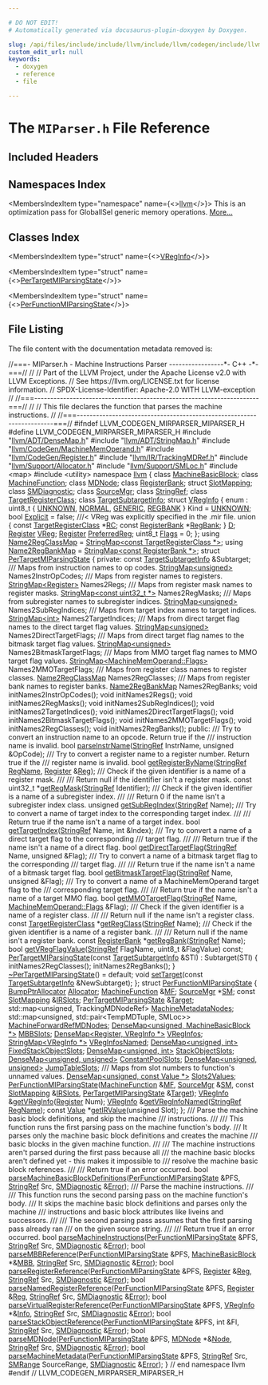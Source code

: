 ```yaml
---

# DO NOT EDIT!
# Automatically generated via docusaurus-plugin-doxygen by Doxygen.

slug: /api/files/include/include/llvm/include/llvm/codegen/include/llvm/codegen/mirparser/miparser-h
custom_edit_url: null
keywords:
  - doxygen
  - reference
  - file

---
```





# The `MIParser.h` File Reference

<DoxygenPage pluginConfig={pluginConfig}>



## Included Headers

<IncludesList>
<IncludesListItem
  filePath="llvm/ADT/DenseMap.h"
  permalink="/docs/api/files/include/include/llvm/include/llvm/adt/densemap-h"
  isLocal="true" />
<IncludesListItem
  filePath="llvm/ADT/StringMap.h"
  permalink="/docs/api/files/include/include/llvm/include/llvm/adt/stringmap-h"
  isLocal="true" />
<IncludesListItem
  filePath="llvm/CodeGen/MachineMemOperand.h"
  permalink="/docs/api/files/include/include/llvm/include/llvm/codegen/machinememoperand-h"
  isLocal="true" />
<IncludesListItem
  filePath="llvm/CodeGen/Register.h"
  permalink="/docs/api/files/include/include/llvm/include/llvm/codegen/register-h"
  isLocal="true" />
<IncludesListItem
  filePath="llvm/IR/TrackingMDRef.h"
  permalink="/docs/api/files/include/include/llvm/include/llvm/ir/trackingmdref-h"
  isLocal="true" />
<IncludesListItem
  filePath="llvm/Support/Allocator.h"
  permalink="/docs/api/files/include/include/llvm/include/llvm/support/allocator-h"
  isLocal="true" />
<IncludesListItem
  filePath="llvm/Support/SMLoc.h"
  permalink="/docs/api/files/include/include/llvm/include/llvm/support/smloc-h"
  isLocal="true" />
<IncludesListItem
  filePath="map"
  permalink=""
  isLocal="false" />
<IncludesListItem
  filePath="utility"
  permalink=""
  isLocal="false" />
</IncludesList>

## Namespaces Index

<MembersIndex>

<MembersIndexItem
  type="namespace"
  name={<><a href="/docs/api/namespaces/llvm">llvm</a></>}>
This is an optimization pass for GlobalISel generic memory operations. <a href="/docs/api/namespaces/llvm/#details">More...</a>
</MembersIndexItem>

</MembersIndex>

## Classes Index

<MembersIndex>

<MembersIndexItem
  type="struct"
  name={<><a href="/docs/api/structs/llvm/vreginfo">VRegInfo</a></>}>
</MembersIndexItem>

<MembersIndexItem
  type="struct"
  name={<><a href="/docs/api/structs/llvm/pertargetmiparsingstate">PerTargetMIParsingState</a></>}>
</MembersIndexItem>

<MembersIndexItem
  type="struct"
  name={<><a href="/docs/api/structs/llvm/perfunctionmiparsingstate">PerFunctionMIParsingState</a></>}>
</MembersIndexItem>

</MembersIndex>


## File Listing

The file content with the documentation metadata removed is:

<ProgramListing>

<Link id="l00001" /><CodeLine lineNumber="1"><span class="doxyHighlightComment">//===- MIParser.h - Machine Instructions Parser -----------------&#42;- C++ -&#42;-===//</span></CodeLine>
<Link id="l00002" /><CodeLine lineNumber="2"><span class="doxyHighlightComment">//</span></CodeLine>
<Link id="l00003" /><CodeLine lineNumber="3"><span class="doxyHighlightComment">// Part of the LLVM Project, under the Apache License v2.0 with LLVM Exceptions.</span></CodeLine>
<Link id="l00004" /><CodeLine lineNumber="4"><span class="doxyHighlightComment">// See https://llvm.org/LICENSE.txt for license information.</span></CodeLine>
<Link id="l00005" /><CodeLine lineNumber="5"><span class="doxyHighlightComment">// SPDX-License-Identifier: Apache-2.0 WITH LLVM-exception</span></CodeLine>
<Link id="l00006" /><CodeLine lineNumber="6"><span class="doxyHighlightComment">//</span></CodeLine>
<Link id="l00007" /><CodeLine lineNumber="7"><span class="doxyHighlightComment">//===----------------------------------------------------------------------===//</span></CodeLine>
<Link id="l00008" /><CodeLine lineNumber="8"><span class="doxyHighlightComment">//</span></CodeLine>
<Link id="l00009" /><CodeLine lineNumber="9"><span class="doxyHighlightComment">// This file declares the function that parses the machine instructions.</span></CodeLine>
<Link id="l00010" /><CodeLine lineNumber="10"><span class="doxyHighlightComment">//</span></CodeLine>
<Link id="l00011" /><CodeLine lineNumber="11"><span class="doxyHighlightComment">//===----------------------------------------------------------------------===//</span></CodeLine>
<Link id="l00012" /><CodeLine lineNumber="12"></CodeLine>
<Link id="l00013" /><CodeLine lineNumber="13"><span class="doxyHighlightPreprocessor">#ifndef LLVM&#95;CODEGEN&#95;MIRPARSER&#95;MIPARSER&#95;H</span></CodeLine>
<Link id="l00014" /><CodeLine lineNumber="14"><span class="doxyHighlightPreprocessor">#define LLVM&#95;CODEGEN&#95;MIRPARSER&#95;MIPARSER&#95;H</span></CodeLine>
<Link id="l00015" /><CodeLine lineNumber="15"></CodeLine>
<Link id="l00016" /><CodeLine lineNumber="16"><span class="doxyHighlightPreprocessor">#include &quot;<a href="/docs/api/files/include/include/llvm/include/llvm/adt/densemap-h">llvm/ADT/DenseMap.h</a>&quot;</span></CodeLine>
<Link id="l00017" /><CodeLine lineNumber="17"><span class="doxyHighlightPreprocessor">#include &quot;<a href="/docs/api/files/include/include/llvm/include/llvm/adt/stringmap-h">llvm/ADT/StringMap.h</a>&quot;</span></CodeLine>
<Link id="l00018" /><CodeLine lineNumber="18"><span class="doxyHighlightPreprocessor">#include &quot;<a href="/docs/api/files/include/include/llvm/include/llvm/codegen/machinememoperand-h">llvm/CodeGen/MachineMemOperand.h</a>&quot;</span></CodeLine>
<Link id="l00019" /><CodeLine lineNumber="19"><span class="doxyHighlightPreprocessor">#include &quot;<a href="/docs/api/files/include/include/llvm/include/llvm/codegen/register-h">llvm/CodeGen/Register.h</a>&quot;</span></CodeLine>
<Link id="l00020" /><CodeLine lineNumber="20"><span class="doxyHighlightPreprocessor">#include &quot;<a href="/docs/api/files/include/include/llvm/include/llvm/ir/trackingmdref-h">llvm/IR/TrackingMDRef.h</a>&quot;</span></CodeLine>
<Link id="l00021" /><CodeLine lineNumber="21"><span class="doxyHighlightPreprocessor">#include &quot;<a href="/docs/api/files/include/include/llvm/include/llvm/support/allocator-h">llvm/Support/Allocator.h</a>&quot;</span></CodeLine>
<Link id="l00022" /><CodeLine lineNumber="22"><span class="doxyHighlightPreprocessor">#include &quot;<a href="/docs/api/files/include/include/llvm/include/llvm/support/smloc-h">llvm/Support/SMLoc.h</a>&quot;</span></CodeLine>
<Link id="l00023" /><CodeLine lineNumber="23"><span class="doxyHighlightPreprocessor">#include &lt;map&gt;</span></CodeLine>
<Link id="l00024" /><CodeLine lineNumber="24"><span class="doxyHighlightPreprocessor">#include &lt;utility&gt;</span></CodeLine>
<Link id="l00025" /><CodeLine lineNumber="25"></CodeLine>
<Link id="l00026" /><CodeLine lineNumber="26"><span class="doxyHighlightKeyword">namespace </span><span class="doxyHighlight"><a href="/docs/api/namespaces/llvm">llvm</a> &#123;</span></CodeLine>
<Link id="l00027" /><CodeLine lineNumber="27"></CodeLine>
<Link id="l00028" /><CodeLine lineNumber="28"><span class="doxyHighlightKeyword">class </span><span class="doxyHighlight"><a href="/docs/api/classes/llvm/machinebasicblock">MachineBasicBlock</a>;</span></CodeLine>
<Link id="l00029" /><CodeLine lineNumber="29"><span class="doxyHighlightKeyword">class </span><span class="doxyHighlight"><a href="/docs/api/classes/llvm/machinefunction">MachineFunction</a>;</span></CodeLine>
<Link id="l00030" /><CodeLine lineNumber="30"><span class="doxyHighlightKeyword">class </span><span class="doxyHighlight"><a href="/docs/api/classes/llvm/mdnode">MDNode</a>;</span></CodeLine>
<Link id="l00031" /><CodeLine lineNumber="31"><span class="doxyHighlightKeyword">class </span><span class="doxyHighlight"><a href="/docs/api/classes/llvm/registerbank">RegisterBank</a>;</span></CodeLine>
<Link id="l00032" /><CodeLine lineNumber="32"><span class="doxyHighlightKeyword">struct </span><span class="doxyHighlight"><a href="/docs/api/structs/llvm/slotmapping">SlotMapping</a>;</span></CodeLine>
<Link id="l00033" /><CodeLine lineNumber="33"><span class="doxyHighlightKeyword">class </span><span class="doxyHighlight"><a href="/docs/api/classes/llvm/smdiagnostic">SMDiagnostic</a>;</span></CodeLine>
<Link id="l00034" /><CodeLine lineNumber="34"><span class="doxyHighlightKeyword">class </span><span class="doxyHighlight"><a href="/docs/api/classes/llvm/sourcemgr">SourceMgr</a>;</span></CodeLine>
<Link id="l00035" /><CodeLine lineNumber="35"><span class="doxyHighlightKeyword">class </span><span class="doxyHighlight"><a href="/docs/api/classes/llvm/stringref">StringRef</a>;</span></CodeLine>
<Link id="l00036" /><CodeLine lineNumber="36"><span class="doxyHighlightKeyword">class </span><span class="doxyHighlight"><a href="/docs/api/classes/llvm/targetregisterclass">TargetRegisterClass</a>;</span></CodeLine>
<Link id="l00037" /><CodeLine lineNumber="37"><span class="doxyHighlightKeyword">class </span><span class="doxyHighlight"><a href="/docs/api/classes/llvm/targetsubtargetinfo">TargetSubtargetInfo</a>;</span></CodeLine>
<Link id="l00038" /><CodeLine lineNumber="38"></CodeLine>
<Link id="l00039" /><CodeLine lineNumber="39" lineLink="/docs/api/structs/llvm/vreginfo"><span class="doxyHighlightKeyword">struct </span><span class="doxyHighlight"><a href="/docs/api/structs/llvm/vreginfo">VRegInfo</a> &#123;</span></CodeLine>
<Link id="l00040" /><CodeLine lineNumber="40" lineLink="/docs/api/structs/llvm/vreginfo/#a8408a547dab7a555dbb2ec921a944141a5eaad4d1be16bfba57c6b97de5a674e9"><span class="doxyHighlight">  enum : uint8&#95;t &#123; <a href="/docs/api/structs/llvm/vreginfo/#a8408a547dab7a555dbb2ec921a944141a592454c2980a78a8164c4d7514b9f4bb">UNKNOWN</a>, <a href="/docs/api/structs/llvm/vreginfo/#a8408a547dab7a555dbb2ec921a944141a83465f4ee6489afc731340ed6c9c99b6">NORMAL</a>, <a href="/docs/api/structs/llvm/vreginfo/#a8408a547dab7a555dbb2ec921a944141a5eaad4d1be16bfba57c6b97de5a674e9">GENERIC</a>, <a href="/docs/api/structs/llvm/vreginfo/#a8408a547dab7a555dbb2ec921a944141ad412f0f8ee146367d4b0ca7e1681e269">REGBANK</a> &#125; Kind = <a href="/docs/api/structs/llvm/vreginfo/#a8408a547dab7a555dbb2ec921a944141a592454c2980a78a8164c4d7514b9f4bb">UNKNOWN</a>;</span></CodeLine>
<Link id="l00041" /><CodeLine lineNumber="41" lineLink="/docs/api/structs/llvm/vreginfo/#ae9b9c8bbcce12ed13366770a1b93abbc"><span class="doxyHighlight">  </span><span class="doxyHighlightKeywordType">bool</span><span class="doxyHighlight"> <a href="/docs/api/structs/llvm/vreginfo/#ae9b9c8bbcce12ed13366770a1b93abbc">Explicit</a> = </span><span class="doxyHighlightKeyword">false</span><span class="doxyHighlight">; </span><span class="doxyHighlightComment">///&lt; VReg was explicitly specified in the .mir file.</span></CodeLine>
<Link id="l00042" /><CodeLine lineNumber="42"><span class="doxyHighlight">  </span><span class="doxyHighlightKeyword">union </span><span class="doxyHighlight">&#123;</span></CodeLine>
<Link id="l00043" /><CodeLine lineNumber="43" lineLink="/docs/api/structs/llvm/vreginfo/#a89dadf7c712dba8f5b3a53d335e3fbdf"><span class="doxyHighlight">    </span><span class="doxyHighlightKeyword">const</span><span class="doxyHighlight"> <a href="/docs/api/classes/llvm/targetregisterclass">TargetRegisterClass</a> &#42;<a href="/docs/api/structs/llvm/vreginfo/#a89dadf7c712dba8f5b3a53d335e3fbdf">RC</a>;</span></CodeLine>
<Link id="l00044" /><CodeLine lineNumber="44" lineLink="/docs/api/structs/llvm/vreginfo/#a0fa0a3c66ad183cc749694fbc6bf43cc"><span class="doxyHighlight">    </span><span class="doxyHighlightKeyword">const</span><span class="doxyHighlight"> <a href="/docs/api/classes/llvm/registerbank">RegisterBank</a> &#42;<a href="/docs/api/structs/llvm/vreginfo/#a0fa0a3c66ad183cc749694fbc6bf43cc">RegBank</a>;</span></CodeLine>
<Link id="l00045" /><CodeLine lineNumber="45" lineLink="/docs/api/structs/llvm/vreginfo/#a1d8ba1519a79ca152421c052c0c4ac3e"><span class="doxyHighlight">  &#125; <a href="/docs/api/files/lib/lib/ir/builtingcs-cpp/#a6a9f043784cf87001c84980afa76da82">D</a>;</span></CodeLine>
<Link id="l00046" /><CodeLine lineNumber="46" lineLink="/docs/api/structs/llvm/vreginfo/#ab6ce1c2de1091462eb4e63b760b03bed"><span class="doxyHighlight">  <a href="/docs/api/classes/llvm/register">Register</a> <a href="/docs/api/structs/llvm/vreginfo/#ab6ce1c2de1091462eb4e63b760b03bed">VReg</a>;</span></CodeLine>
<Link id="l00047" /><CodeLine lineNumber="47" lineLink="/docs/api/structs/llvm/vreginfo/#a8f279f3ffa7234c8d612df80dc4ea40d"><span class="doxyHighlight">  <a href="/docs/api/classes/llvm/register">Register</a> <a href="/docs/api/structs/llvm/vreginfo/#a8f279f3ffa7234c8d612df80dc4ea40d">PreferredReg</a>;</span></CodeLine>
<Link id="l00048" /><CodeLine lineNumber="48" lineLink="/docs/api/structs/llvm/vreginfo/#afe50c242492350c086b81f195bcddfb0"><span class="doxyHighlight">  uint8&#95;t <a href="/docs/api/structs/llvm/vreginfo/#afe50c242492350c086b81f195bcddfb0">Flags</a> = 0;</span></CodeLine>
<Link id="l00049" /><CodeLine lineNumber="49"><span class="doxyHighlight">&#125;;</span></CodeLine>
<Link id="l00050" /><CodeLine lineNumber="50"></CodeLine>
<Link id="l00051" /><CodeLine lineNumber="51" lineLink="/docs/api/namespaces/llvm/#a7bacc8d5a59e538bf56a0d5302e8d4f8"><span class="doxyHighlightKeyword">using </span><span class="doxyHighlight"><a href="/docs/api/namespaces/llvm/#a7bacc8d5a59e538bf56a0d5302e8d4f8">Name2RegClassMap</a> = <a href="/docs/api/classes/llvm/stringmap">StringMap&lt;const TargetRegisterClass &#42;&gt;</a>;</span></CodeLine>
<Link id="l00052" /><CodeLine lineNumber="52" lineLink="/docs/api/namespaces/llvm/#a9d33b0321d2086e9eae38bc034d87720"><span class="doxyHighlightKeyword">using </span><span class="doxyHighlight"><a href="/docs/api/namespaces/llvm/#a9d33b0321d2086e9eae38bc034d87720">Name2RegBankMap</a> = <a href="/docs/api/classes/llvm/stringmap">StringMap&lt;const RegisterBank &#42;&gt;</a>;</span></CodeLine>
<Link id="l00053" /><CodeLine lineNumber="53"></CodeLine>
<Link id="l00054" /><CodeLine lineNumber="54" lineLink="/docs/api/structs/llvm/pertargetmiparsingstate"><span class="doxyHighlightKeyword">struct </span><span class="doxyHighlight"><a href="/docs/api/structs/llvm/pertargetmiparsingstate/#a110fef56a9ffda200de8c38c522ae0ba">PerTargetMIParsingState</a> &#123;</span></CodeLine>
<Link id="l00055" /><CodeLine lineNumber="55"><span class="doxyHighlightKeyword">private</span><span class="doxyHighlight">:</span></CodeLine>
<Link id="l00056" /><CodeLine lineNumber="56"><span class="doxyHighlight">  </span><span class="doxyHighlightKeyword">const</span><span class="doxyHighlight"> <a href="/docs/api/classes/llvm/targetsubtargetinfo">TargetSubtargetInfo</a> &amp;Subtarget;</span></CodeLine>
<Link id="l00057" /><CodeLine lineNumber="57"></CodeLine>
<Link id="l00058" /><CodeLine lineNumber="58"><span class="doxyHighlightComment">  /// Maps from instruction names to op codes.</span></CodeLine>
<Link id="l00059" /><CodeLine lineNumber="59"><span class="doxyHighlight">  <a href="/docs/api/classes/llvm/stringmap">StringMap&lt;unsigned&gt;</a> Names2InstrOpCodes;</span></CodeLine>
<Link id="l00060" /><CodeLine lineNumber="60"></CodeLine>
<Link id="l00061" /><CodeLine lineNumber="61"><span class="doxyHighlightComment">  /// Maps from register names to registers.</span></CodeLine>
<Link id="l00062" /><CodeLine lineNumber="62"><span class="doxyHighlight">  <a href="/docs/api/classes/llvm/stringmap">StringMap&lt;Register&gt;</a> Names2Regs;</span></CodeLine>
<Link id="l00063" /><CodeLine lineNumber="63"></CodeLine>
<Link id="l00064" /><CodeLine lineNumber="64"><span class="doxyHighlightComment">  /// Maps from register mask names to register masks.</span></CodeLine>
<Link id="l00065" /><CodeLine lineNumber="65"><span class="doxyHighlight">  <a href="/docs/api/classes/llvm/stringmap">StringMap&lt;const uint32&#95;t &#42;&gt;</a> Names2RegMasks;</span></CodeLine>
<Link id="l00066" /><CodeLine lineNumber="66"></CodeLine>
<Link id="l00067" /><CodeLine lineNumber="67"><span class="doxyHighlightComment">  /// Maps from subregister names to subregister indices.</span></CodeLine>
<Link id="l00068" /><CodeLine lineNumber="68"><span class="doxyHighlight">  <a href="/docs/api/classes/llvm/stringmap">StringMap&lt;unsigned&gt;</a> Names2SubRegIndices;</span></CodeLine>
<Link id="l00069" /><CodeLine lineNumber="69"></CodeLine>
<Link id="l00070" /><CodeLine lineNumber="70"><span class="doxyHighlightComment">  /// Maps from target index names to target indices.</span></CodeLine>
<Link id="l00071" /><CodeLine lineNumber="71"><span class="doxyHighlight">  <a href="/docs/api/classes/llvm/stringmap">StringMap&lt;int&gt;</a> Names2TargetIndices;</span></CodeLine>
<Link id="l00072" /><CodeLine lineNumber="72"></CodeLine>
<Link id="l00073" /><CodeLine lineNumber="73"><span class="doxyHighlightComment">  /// Maps from direct target flag names to the direct target flag values.</span></CodeLine>
<Link id="l00074" /><CodeLine lineNumber="74"><span class="doxyHighlight">  <a href="/docs/api/classes/llvm/stringmap">StringMap&lt;unsigned&gt;</a> Names2DirectTargetFlags;</span></CodeLine>
<Link id="l00075" /><CodeLine lineNumber="75"></CodeLine>
<Link id="l00076" /><CodeLine lineNumber="76"><span class="doxyHighlightComment">  /// Maps from direct target flag names to the bitmask target flag values.</span></CodeLine>
<Link id="l00077" /><CodeLine lineNumber="77"><span class="doxyHighlight">  <a href="/docs/api/classes/llvm/stringmap">StringMap&lt;unsigned&gt;</a> Names2BitmaskTargetFlags;</span></CodeLine>
<Link id="l00078" /><CodeLine lineNumber="78"></CodeLine>
<Link id="l00079" /><CodeLine lineNumber="79"><span class="doxyHighlightComment">  /// Maps from MMO target flag names to MMO target flag values.</span></CodeLine>
<Link id="l00080" /><CodeLine lineNumber="80"><span class="doxyHighlight">  <a href="/docs/api/classes/llvm/stringmap">StringMap&lt;MachineMemOperand::Flags&gt;</a> Names2MMOTargetFlags;</span></CodeLine>
<Link id="l00081" /><CodeLine lineNumber="81"></CodeLine>
<Link id="l00082" /><CodeLine lineNumber="82"><span class="doxyHighlightComment">  /// Maps from register class names to register classes.</span></CodeLine>
<Link id="l00083" /><CodeLine lineNumber="83"><span class="doxyHighlight">  <a href="/docs/api/namespaces/llvm/#a7bacc8d5a59e538bf56a0d5302e8d4f8">Name2RegClassMap</a> Names2RegClasses;</span></CodeLine>
<Link id="l00084" /><CodeLine lineNumber="84"></CodeLine>
<Link id="l00085" /><CodeLine lineNumber="85"><span class="doxyHighlightComment">  /// Maps from register bank names to register banks.</span></CodeLine>
<Link id="l00086" /><CodeLine lineNumber="86"><span class="doxyHighlight">  <a href="/docs/api/namespaces/llvm/#a9d33b0321d2086e9eae38bc034d87720">Name2RegBankMap</a> Names2RegBanks;</span></CodeLine>
<Link id="l00087" /><CodeLine lineNumber="87"></CodeLine>
<Link id="l00088" /><CodeLine lineNumber="88"><span class="doxyHighlight">  </span><span class="doxyHighlightKeywordType">void</span><span class="doxyHighlight"> initNames2InstrOpCodes();</span></CodeLine>
<Link id="l00089" /><CodeLine lineNumber="89"><span class="doxyHighlight">  </span><span class="doxyHighlightKeywordType">void</span><span class="doxyHighlight"> initNames2Regs();</span></CodeLine>
<Link id="l00090" /><CodeLine lineNumber="90"><span class="doxyHighlight">  </span><span class="doxyHighlightKeywordType">void</span><span class="doxyHighlight"> initNames2RegMasks();</span></CodeLine>
<Link id="l00091" /><CodeLine lineNumber="91"><span class="doxyHighlight">  </span><span class="doxyHighlightKeywordType">void</span><span class="doxyHighlight"> initNames2SubRegIndices();</span></CodeLine>
<Link id="l00092" /><CodeLine lineNumber="92"><span class="doxyHighlight">  </span><span class="doxyHighlightKeywordType">void</span><span class="doxyHighlight"> initNames2TargetIndices();</span></CodeLine>
<Link id="l00093" /><CodeLine lineNumber="93"><span class="doxyHighlight">  </span><span class="doxyHighlightKeywordType">void</span><span class="doxyHighlight"> initNames2DirectTargetFlags();</span></CodeLine>
<Link id="l00094" /><CodeLine lineNumber="94"><span class="doxyHighlight">  </span><span class="doxyHighlightKeywordType">void</span><span class="doxyHighlight"> initNames2BitmaskTargetFlags();</span></CodeLine>
<Link id="l00095" /><CodeLine lineNumber="95"><span class="doxyHighlight">  </span><span class="doxyHighlightKeywordType">void</span><span class="doxyHighlight"> initNames2MMOTargetFlags();</span></CodeLine>
<Link id="l00096" /><CodeLine lineNumber="96"></CodeLine>
<Link id="l00097" /><CodeLine lineNumber="97"><span class="doxyHighlight">  </span><span class="doxyHighlightKeywordType">void</span><span class="doxyHighlight"> initNames2RegClasses();</span></CodeLine>
<Link id="l00098" /><CodeLine lineNumber="98"><span class="doxyHighlight">  </span><span class="doxyHighlightKeywordType">void</span><span class="doxyHighlight"> initNames2RegBanks();</span></CodeLine>
<Link id="l00099" /><CodeLine lineNumber="99"></CodeLine>
<Link id="l00100" /><CodeLine lineNumber="100"><span class="doxyHighlightKeyword">public</span><span class="doxyHighlight">:</span></CodeLine>
<Link id="l00101" /><CodeLine lineNumber="101"><span class="doxyHighlightComment">  /// Try to convert an instruction name to an opcode. Return true if the</span></CodeLine>
<Link id="l00102" /><CodeLine lineNumber="102"><span class="doxyHighlightComment">  /// instruction name is invalid.</span></CodeLine>
<Link id="l00103" /><CodeLine lineNumber="103"><span class="doxyHighlight">  </span><span class="doxyHighlightKeywordType">bool</span><span class="doxyHighlight"> <a href="/docs/api/structs/llvm/pertargetmiparsingstate/#a58fcdfbb2ea007bec977063e26ae4bad">parseInstrName</a>(<a href="/docs/api/classes/llvm/stringref">StringRef</a> InstrName, </span><span class="doxyHighlightKeywordType">unsigned</span><span class="doxyHighlight"> &amp;OpCode);</span></CodeLine>
<Link id="l00104" /><CodeLine lineNumber="104"></CodeLine>
<Link id="l00105" /><CodeLine lineNumber="105"><span class="doxyHighlightComment">  /// Try to convert a register name to a register number. Return true if the</span></CodeLine>
<Link id="l00106" /><CodeLine lineNumber="106"><span class="doxyHighlightComment">  /// register name is invalid.</span></CodeLine>
<Link id="l00107" /><CodeLine lineNumber="107"><span class="doxyHighlight">  </span><span class="doxyHighlightKeywordType">bool</span><span class="doxyHighlight"> <a href="/docs/api/structs/llvm/pertargetmiparsingstate/#a95472d93916b6dd85bf2aa50d2caa68b">getRegisterByName</a>(<a href="/docs/api/classes/llvm/stringref">StringRef</a> <a href="/docs/api/files/lib/lib/target/lib/target/ve/lvlgen-cpp/#a0a198e38a5def54ba58bebc655eda8e7">RegName</a>, <a href="/docs/api/classes/llvm/register">Register</a> &amp;<a href="/docs/api/files/lib/lib/codegen/machinesink-cpp/#a359e1ff26f6d466d927a61aae45b05c3">Reg</a>);</span></CodeLine>
<Link id="l00108" /><CodeLine lineNumber="108"></CodeLine>
<Link id="l00109" /><CodeLine lineNumber="109"><span class="doxyHighlightComment">  /// Check if the given identifier is a name of a register mask.</span></CodeLine>
<Link id="l00110" /><CodeLine lineNumber="110"><span class="doxyHighlightComment">  ///</span></CodeLine>
<Link id="l00111" /><CodeLine lineNumber="111"><span class="doxyHighlightComment">  /// Return null if the identifier isn&#39;t a register mask.</span></CodeLine>
<Link id="l00112" /><CodeLine lineNumber="112"><span class="doxyHighlight">  </span><span class="doxyHighlightKeyword">const</span><span class="doxyHighlight"> uint32&#95;t &#42;<a href="/docs/api/structs/llvm/pertargetmiparsingstate/#aba0fdbc5174b6a181b515b4ef0d63f07">getRegMask</a>(<a href="/docs/api/classes/llvm/stringref">StringRef</a> Identifier);</span></CodeLine>
<Link id="l00113" /><CodeLine lineNumber="113"></CodeLine>
<Link id="l00114" /><CodeLine lineNumber="114"><span class="doxyHighlightComment">  /// Check if the given identifier is a name of a subregister index.</span></CodeLine>
<Link id="l00115" /><CodeLine lineNumber="115"><span class="doxyHighlightComment">  ///</span></CodeLine>
<Link id="l00116" /><CodeLine lineNumber="116"><span class="doxyHighlightComment">  /// Return 0 if the name isn&#39;t a subregister index class.</span></CodeLine>
<Link id="l00117" /><CodeLine lineNumber="117"><span class="doxyHighlight">  </span><span class="doxyHighlightKeywordType">unsigned</span><span class="doxyHighlight"> <a href="/docs/api/structs/llvm/pertargetmiparsingstate/#a6db2fb48a63448cec27b64f0a21569cc">getSubRegIndex</a>(<a href="/docs/api/classes/llvm/stringref">StringRef</a> Name);</span></CodeLine>
<Link id="l00118" /><CodeLine lineNumber="118"></CodeLine>
<Link id="l00119" /><CodeLine lineNumber="119"><span class="doxyHighlightComment">  /// Try to convert a name of target index to the corresponding target index.</span></CodeLine>
<Link id="l00120" /><CodeLine lineNumber="120"><span class="doxyHighlightComment">  ///</span></CodeLine>
<Link id="l00121" /><CodeLine lineNumber="121"><span class="doxyHighlightComment">  /// Return true if the name isn&#39;t a name of a target index.</span></CodeLine>
<Link id="l00122" /><CodeLine lineNumber="122"><span class="doxyHighlight">  </span><span class="doxyHighlightKeywordType">bool</span><span class="doxyHighlight"> <a href="/docs/api/structs/llvm/pertargetmiparsingstate/#a7a6be6c9c3aa7d2533fba0a3e94bfd27">getTargetIndex</a>(<a href="/docs/api/classes/llvm/stringref">StringRef</a> Name, </span><span class="doxyHighlightKeywordType">int</span><span class="doxyHighlight"> &amp;Index);</span></CodeLine>
<Link id="l00123" /><CodeLine lineNumber="123"></CodeLine>
<Link id="l00124" /><CodeLine lineNumber="124"><span class="doxyHighlightComment">  /// Try to convert a name of a direct target flag to the corresponding</span></CodeLine>
<Link id="l00125" /><CodeLine lineNumber="125"><span class="doxyHighlightComment">  /// target flag.</span></CodeLine>
<Link id="l00126" /><CodeLine lineNumber="126"><span class="doxyHighlightComment">  ///</span></CodeLine>
<Link id="l00127" /><CodeLine lineNumber="127"><span class="doxyHighlightComment">  /// Return true if the name isn&#39;t a name of a direct flag.</span></CodeLine>
<Link id="l00128" /><CodeLine lineNumber="128"><span class="doxyHighlight">  </span><span class="doxyHighlightKeywordType">bool</span><span class="doxyHighlight"> <a href="/docs/api/structs/llvm/pertargetmiparsingstate/#a1e43ba9e34316da9ce33ba2a9af72ef9">getDirectTargetFlag</a>(<a href="/docs/api/classes/llvm/stringref">StringRef</a> Name, </span><span class="doxyHighlightKeywordType">unsigned</span><span class="doxyHighlight"> &amp;Flag);</span></CodeLine>
<Link id="l00129" /><CodeLine lineNumber="129"></CodeLine>
<Link id="l00130" /><CodeLine lineNumber="130"><span class="doxyHighlightComment">  /// Try to convert a name of a bitmask target flag to the corresponding</span></CodeLine>
<Link id="l00131" /><CodeLine lineNumber="131"><span class="doxyHighlightComment">  /// target flag.</span></CodeLine>
<Link id="l00132" /><CodeLine lineNumber="132"><span class="doxyHighlightComment">  ///</span></CodeLine>
<Link id="l00133" /><CodeLine lineNumber="133"><span class="doxyHighlightComment">  /// Return true if the name isn&#39;t a name of a bitmask target flag.</span></CodeLine>
<Link id="l00134" /><CodeLine lineNumber="134"><span class="doxyHighlight">  </span><span class="doxyHighlightKeywordType">bool</span><span class="doxyHighlight"> <a href="/docs/api/structs/llvm/pertargetmiparsingstate/#aa5dc418ba1f52e0acab7368f301c5f3e">getBitmaskTargetFlag</a>(<a href="/docs/api/classes/llvm/stringref">StringRef</a> Name, </span><span class="doxyHighlightKeywordType">unsigned</span><span class="doxyHighlight"> &amp;Flag);</span></CodeLine>
<Link id="l00135" /><CodeLine lineNumber="135"></CodeLine>
<Link id="l00136" /><CodeLine lineNumber="136"><span class="doxyHighlightComment">  /// Try to convert a name of a MachineMemOperand target flag to the</span></CodeLine>
<Link id="l00137" /><CodeLine lineNumber="137"><span class="doxyHighlightComment">  /// corresponding target flag.</span></CodeLine>
<Link id="l00138" /><CodeLine lineNumber="138"><span class="doxyHighlightComment">  ///</span></CodeLine>
<Link id="l00139" /><CodeLine lineNumber="139"><span class="doxyHighlightComment">  /// Return true if the name isn&#39;t a name of a target MMO flag.</span></CodeLine>
<Link id="l00140" /><CodeLine lineNumber="140"><span class="doxyHighlight">  </span><span class="doxyHighlightKeywordType">bool</span><span class="doxyHighlight"> <a href="/docs/api/structs/llvm/pertargetmiparsingstate/#a9ae34bfda1a99fd2b73507962609f35f">getMMOTargetFlag</a>(<a href="/docs/api/classes/llvm/stringref">StringRef</a> Name, <a href="/docs/api/classes/llvm/machinememoperand/#aaa2020e47e35179234b9ea27d555b2dd">MachineMemOperand::Flags</a> &amp;Flag);</span></CodeLine>
<Link id="l00141" /><CodeLine lineNumber="141"></CodeLine>
<Link id="l00142" /><CodeLine lineNumber="142"><span class="doxyHighlightComment">  /// Check if the given identifier is a name of a register class.</span></CodeLine>
<Link id="l00143" /><CodeLine lineNumber="143"><span class="doxyHighlightComment">  ///</span></CodeLine>
<Link id="l00144" /><CodeLine lineNumber="144"><span class="doxyHighlightComment">  /// Return null if the name isn&#39;t a register class.</span></CodeLine>
<Link id="l00145" /><CodeLine lineNumber="145"><span class="doxyHighlight">  </span><span class="doxyHighlightKeyword">const</span><span class="doxyHighlight"> <a href="/docs/api/classes/llvm/targetregisterclass">TargetRegisterClass</a> &#42;<a href="/docs/api/structs/llvm/pertargetmiparsingstate/#aaffcb5e6613df59599c60744d9068763">getRegClass</a>(<a href="/docs/api/classes/llvm/stringref">StringRef</a> Name);</span></CodeLine>
<Link id="l00146" /><CodeLine lineNumber="146"></CodeLine>
<Link id="l00147" /><CodeLine lineNumber="147"><span class="doxyHighlightComment">  /// Check if the given identifier is a name of a register bank.</span></CodeLine>
<Link id="l00148" /><CodeLine lineNumber="148"><span class="doxyHighlightComment">  ///</span></CodeLine>
<Link id="l00149" /><CodeLine lineNumber="149"><span class="doxyHighlightComment">  /// Return null if the name isn&#39;t a register bank.</span></CodeLine>
<Link id="l00150" /><CodeLine lineNumber="150"><span class="doxyHighlight">  </span><span class="doxyHighlightKeyword">const</span><span class="doxyHighlight"> <a href="/docs/api/classes/llvm/registerbank">RegisterBank</a> &#42;<a href="/docs/api/structs/llvm/pertargetmiparsingstate/#a4065a0bac3dafefdab329220a9d188c0">getRegBank</a>(<a href="/docs/api/classes/llvm/stringref">StringRef</a> Name);</span></CodeLine>
<Link id="l00151" /><CodeLine lineNumber="151"></CodeLine>
<Link id="l00152" /><CodeLine lineNumber="152"><span class="doxyHighlight">  </span><span class="doxyHighlightKeywordType">bool</span><span class="doxyHighlight"> <a href="/docs/api/structs/llvm/pertargetmiparsingstate/#a0352dc3d26218453c96382ceb3eeaa5f">getVRegFlagValue</a>(<a href="/docs/api/classes/llvm/stringref">StringRef</a> FlagName, uint8&#95;t &amp;FlagValue) </span><span class="doxyHighlightKeyword">const</span><span class="doxyHighlight">;</span></CodeLine>
<Link id="l00153" /><CodeLine lineNumber="153"></CodeLine>
<Link id="l00154" /><CodeLine lineNumber="154" lineLink="/docs/api/structs/llvm/pertargetmiparsingstate/#a110fef56a9ffda200de8c38c522ae0ba"><span class="doxyHighlight">  <a href="/docs/api/structs/llvm/pertargetmiparsingstate/#a110fef56a9ffda200de8c38c522ae0ba">PerTargetMIParsingState</a>(</span><span class="doxyHighlightKeyword">const</span><span class="doxyHighlight"> <a href="/docs/api/classes/llvm/targetsubtargetinfo">TargetSubtargetInfo</a> &amp;STI)</span></CodeLine>
<Link id="l00155" /><CodeLine lineNumber="155"><span class="doxyHighlight">    : Subtarget(STI) &#123;</span></CodeLine>
<Link id="l00156" /><CodeLine lineNumber="156"><span class="doxyHighlight">    initNames2RegClasses();</span></CodeLine>
<Link id="l00157" /><CodeLine lineNumber="157"><span class="doxyHighlight">    initNames2RegBanks();</span></CodeLine>
<Link id="l00158" /><CodeLine lineNumber="158"><span class="doxyHighlight">  &#125;</span></CodeLine>
<Link id="l00159" /><CodeLine lineNumber="159"></CodeLine>
<Link id="l00160" /><CodeLine lineNumber="160" lineLink="/docs/api/structs/llvm/pertargetmiparsingstate/#a0194a1e206814454481171857a3fb75d"><span class="doxyHighlight">  <a href="/docs/api/structs/llvm/pertargetmiparsingstate/#a0194a1e206814454481171857a3fb75d">~PerTargetMIParsingState</a>() = </span><span class="doxyHighlightKeywordFlow">default</span><span class="doxyHighlight">;</span></CodeLine>
<Link id="l00161" /><CodeLine lineNumber="161"></CodeLine>
<Link id="l00162" /><CodeLine lineNumber="162"><span class="doxyHighlight">  </span><span class="doxyHighlightKeywordType">void</span><span class="doxyHighlight"> <a href="/docs/api/structs/llvm/pertargetmiparsingstate/#a7b916e0d8212ca03bb45f5aa8df6bbe1">setTarget</a>(</span><span class="doxyHighlightKeyword">const</span><span class="doxyHighlight"> <a href="/docs/api/classes/llvm/targetsubtargetinfo">TargetSubtargetInfo</a> &amp;NewSubtarget);</span></CodeLine>
<Link id="l00163" /><CodeLine lineNumber="163"><span class="doxyHighlight">&#125;;</span></CodeLine>
<Link id="l00164" /><CodeLine lineNumber="164"></CodeLine>
<Link id="l00165" /><CodeLine lineNumber="165" lineLink="/docs/api/structs/llvm/perfunctionmiparsingstate"><span class="doxyHighlightKeyword">struct </span><span class="doxyHighlight"><a href="/docs/api/structs/llvm/perfunctionmiparsingstate/#aa3daa16706c91dbfe0794c2ff21f20ef">PerFunctionMIParsingState</a> &#123;</span></CodeLine>
<Link id="l00166" /><CodeLine lineNumber="166" lineLink="/docs/api/structs/llvm/perfunctionmiparsingstate/#afc459f5bfde045e674bc383f253427d1"><span class="doxyHighlight">  <a href="/docs/api/namespaces/llvm/#a8e612822d4ba7bb36c9c79582a567108">BumpPtrAllocator</a> <a href="/docs/api/structs/llvm/perfunctionmiparsingstate/#afc459f5bfde045e674bc383f253427d1">Allocator</a>;</span></CodeLine>
<Link id="l00167" /><CodeLine lineNumber="167" lineLink="/docs/api/structs/llvm/perfunctionmiparsingstate/#ae7f8c6f160583712d2adaafb4cca24fe"><span class="doxyHighlight">  <a href="/docs/api/classes/llvm/machinefunction">MachineFunction</a> &amp;<a href="/docs/api/structs/llvm/perfunctionmiparsingstate/#ae7f8c6f160583712d2adaafb4cca24fe">MF</a>;</span></CodeLine>
<Link id="l00168" /><CodeLine lineNumber="168" lineLink="/docs/api/structs/llvm/perfunctionmiparsingstate/#a04c6eaa02b55eaf51e4b182bd0c640cb"><span class="doxyHighlight">  <a href="/docs/api/classes/llvm/sourcemgr">SourceMgr</a> &#42;<a href="/docs/api/structs/llvm/perfunctionmiparsingstate/#a04c6eaa02b55eaf51e4b182bd0c640cb">SM</a>;</span></CodeLine>
<Link id="l00169" /><CodeLine lineNumber="169" lineLink="/docs/api/structs/llvm/perfunctionmiparsingstate/#a29a0307a8247736e8fe65240c5c8b4d0"><span class="doxyHighlight">  </span><span class="doxyHighlightKeyword">const</span><span class="doxyHighlight"> <a href="/docs/api/structs/llvm/slotmapping">SlotMapping</a> &amp;<a href="/docs/api/structs/llvm/perfunctionmiparsingstate/#a29a0307a8247736e8fe65240c5c8b4d0">IRSlots</a>;</span></CodeLine>
<Link id="l00170" /><CodeLine lineNumber="170" lineLink="/docs/api/structs/llvm/perfunctionmiparsingstate/#abfc43bb1d08a6af8915f5eb4b6211a24"><span class="doxyHighlight">  <a href="/docs/api/structs/llvm/pertargetmiparsingstate">PerTargetMIParsingState</a> &amp;<a href="/docs/api/structs/llvm/perfunctionmiparsingstate/#abfc43bb1d08a6af8915f5eb4b6211a24">Target</a>;</span></CodeLine>
<Link id="l00171" /><CodeLine lineNumber="171"></CodeLine>
<Link id="l00172" /><CodeLine lineNumber="172" lineLink="/docs/api/structs/llvm/perfunctionmiparsingstate/#a71a28de65ad4244111f7ad9e4965bf98"><span class="doxyHighlight">  std::map&lt;unsigned, TrackingMDNodeRef&gt; <a href="/docs/api/structs/llvm/perfunctionmiparsingstate/#a71a28de65ad4244111f7ad9e4965bf98">MachineMetadataNodes</a>;</span></CodeLine>
<Link id="l00173" /><CodeLine lineNumber="173" lineLink="/docs/api/structs/llvm/perfunctionmiparsingstate/#aae7833cc08e3b69a50ffa05d10e06348"><span class="doxyHighlight">  std::map&lt;unsigned, std::pair&lt;TempMDTuple, SMLoc&gt;&gt; <a href="/docs/api/structs/llvm/perfunctionmiparsingstate/#aae7833cc08e3b69a50ffa05d10e06348">MachineForwardRefMDNodes</a>;</span></CodeLine>
<Link id="l00174" /><CodeLine lineNumber="174"></CodeLine>
<Link id="l00175" /><CodeLine lineNumber="175" lineLink="/docs/api/structs/llvm/perfunctionmiparsingstate/#a62f25a77000d3c925fceea154f442559"><span class="doxyHighlight">  <a href="/docs/api/classes/llvm/densemap">DenseMap&lt;unsigned, MachineBasicBlock &#42;&gt;</a> <a href="/docs/api/structs/llvm/perfunctionmiparsingstate/#a62f25a77000d3c925fceea154f442559">MBBSlots</a>;</span></CodeLine>
<Link id="l00176" /><CodeLine lineNumber="176" lineLink="/docs/api/structs/llvm/perfunctionmiparsingstate/#af04a49c4719319a475237aa431d2c1ba"><span class="doxyHighlight">  <a href="/docs/api/classes/llvm/densemap">DenseMap&lt;Register, VRegInfo &#42;&gt;</a> <a href="/docs/api/structs/llvm/perfunctionmiparsingstate/#af04a49c4719319a475237aa431d2c1ba">VRegInfos</a>;</span></CodeLine>
<Link id="l00177" /><CodeLine lineNumber="177" lineLink="/docs/api/structs/llvm/perfunctionmiparsingstate/#a6c00589d8b2d82496406b0ceeb825d2a"><span class="doxyHighlight">  <a href="/docs/api/classes/llvm/stringmap">StringMap&lt;VRegInfo &#42;&gt;</a> <a href="/docs/api/structs/llvm/perfunctionmiparsingstate/#a6c00589d8b2d82496406b0ceeb825d2a">VRegInfosNamed</a>;</span></CodeLine>
<Link id="l00178" /><CodeLine lineNumber="178" lineLink="/docs/api/structs/llvm/perfunctionmiparsingstate/#a19f71c010b6aa6cb68154df3628b105c"><span class="doxyHighlight">  <a href="/docs/api/classes/llvm/densemap">DenseMap&lt;unsigned, int&gt;</a> <a href="/docs/api/structs/llvm/perfunctionmiparsingstate/#a19f71c010b6aa6cb68154df3628b105c">FixedStackObjectSlots</a>;</span></CodeLine>
<Link id="l00179" /><CodeLine lineNumber="179" lineLink="/docs/api/structs/llvm/perfunctionmiparsingstate/#a952ba2c542e998e95f8d2dc847250845"><span class="doxyHighlight">  <a href="/docs/api/classes/llvm/densemap">DenseMap&lt;unsigned, int&gt;</a> <a href="/docs/api/structs/llvm/perfunctionmiparsingstate/#a952ba2c542e998e95f8d2dc847250845">StackObjectSlots</a>;</span></CodeLine>
<Link id="l00180" /><CodeLine lineNumber="180" lineLink="/docs/api/structs/llvm/perfunctionmiparsingstate/#a5e33668004b320a3ccfc96d48a235302"><span class="doxyHighlight">  <a href="/docs/api/classes/llvm/densemap">DenseMap&lt;unsigned, unsigned&gt;</a> <a href="/docs/api/structs/llvm/perfunctionmiparsingstate/#a5e33668004b320a3ccfc96d48a235302">ConstantPoolSlots</a>;</span></CodeLine>
<Link id="l00181" /><CodeLine lineNumber="181" lineLink="/docs/api/structs/llvm/perfunctionmiparsingstate/#a000b59a1a49e0cf2befc72e409bd3ef3"><span class="doxyHighlight">  <a href="/docs/api/classes/llvm/densemap">DenseMap&lt;unsigned, unsigned&gt;</a> <a href="/docs/api/structs/llvm/perfunctionmiparsingstate/#a000b59a1a49e0cf2befc72e409bd3ef3">JumpTableSlots</a>;</span></CodeLine>
<Link id="l00182" /><CodeLine lineNumber="182"></CodeLine>
<Link id="l00183" /><CodeLine lineNumber="183"><span class="doxyHighlightComment">  /// Maps from slot numbers to function&#39;s unnamed values.</span></CodeLine>
<Link id="l00184" /><CodeLine lineNumber="184" lineLink="/docs/api/structs/llvm/perfunctionmiparsingstate/#a912f2d783a3b438e5f50fbbf83dac84b"><span class="doxyHighlight">  <a href="/docs/api/classes/llvm/densemap">DenseMap&lt;unsigned, const Value &#42;&gt;</a> <a href="/docs/api/structs/llvm/perfunctionmiparsingstate/#a912f2d783a3b438e5f50fbbf83dac84b">Slots2Values</a>;</span></CodeLine>
<Link id="l00185" /><CodeLine lineNumber="185"></CodeLine>
<Link id="l00186" /><CodeLine lineNumber="186"><span class="doxyHighlight">  <a href="/docs/api/structs/llvm/perfunctionmiparsingstate/#aa3daa16706c91dbfe0794c2ff21f20ef">PerFunctionMIParsingState</a>(<a href="/docs/api/classes/llvm/machinefunction">MachineFunction</a> &amp;<a href="/docs/api/structs/llvm/perfunctionmiparsingstate/#ae7f8c6f160583712d2adaafb4cca24fe">MF</a>, <a href="/docs/api/classes/llvm/sourcemgr">SourceMgr</a> &amp;<a href="/docs/api/structs/llvm/perfunctionmiparsingstate/#a04c6eaa02b55eaf51e4b182bd0c640cb">SM</a>,</span></CodeLine>
<Link id="l00187" /><CodeLine lineNumber="187"><span class="doxyHighlight">                            </span><span class="doxyHighlightKeyword">const</span><span class="doxyHighlight"> <a href="/docs/api/structs/llvm/slotmapping">SlotMapping</a> &amp;<a href="/docs/api/structs/llvm/perfunctionmiparsingstate/#a29a0307a8247736e8fe65240c5c8b4d0">IRSlots</a>,</span></CodeLine>
<Link id="l00188" /><CodeLine lineNumber="188"><span class="doxyHighlight">                            <a href="/docs/api/structs/llvm/pertargetmiparsingstate">PerTargetMIParsingState</a> &amp;<a href="/docs/api/structs/llvm/perfunctionmiparsingstate/#abfc43bb1d08a6af8915f5eb4b6211a24">Target</a>);</span></CodeLine>
<Link id="l00189" /><CodeLine lineNumber="189"></CodeLine>
<Link id="l00190" /><CodeLine lineNumber="190"><span class="doxyHighlight">  <a href="/docs/api/structs/llvm/vreginfo">VRegInfo</a> &amp;<a href="/docs/api/structs/llvm/perfunctionmiparsingstate/#a0cf857c0d07b6c5d63ebdb58adfb174a">getVRegInfo</a>(<a href="/docs/api/classes/llvm/register">Register</a> Num);</span></CodeLine>
<Link id="l00191" /><CodeLine lineNumber="191"><span class="doxyHighlight">  <a href="/docs/api/structs/llvm/vreginfo">VRegInfo</a> &amp;<a href="/docs/api/structs/llvm/perfunctionmiparsingstate/#af1c454669c5be28c6ce12b84bc5faa28">getVRegInfoNamed</a>(<a href="/docs/api/classes/llvm/stringref">StringRef</a> <a href="/docs/api/files/lib/lib/target/lib/target/ve/lvlgen-cpp/#a0a198e38a5def54ba58bebc655eda8e7">RegName</a>);</span></CodeLine>
<Link id="l00192" /><CodeLine lineNumber="192"><span class="doxyHighlight">  </span><span class="doxyHighlightKeyword">const</span><span class="doxyHighlight"> <a href="/docs/api/classes/llvm/value">Value</a> &#42;<a href="/docs/api/structs/llvm/perfunctionmiparsingstate/#a43b844ddf83274d3654e60f1001a58c1">getIRValue</a>(</span><span class="doxyHighlightKeywordType">unsigned</span><span class="doxyHighlight"> Slot);</span></CodeLine>
<Link id="l00193" /><CodeLine lineNumber="193"><span class="doxyHighlight">&#125;;</span></CodeLine>
<Link id="l00194" /><CodeLine lineNumber="194"></CodeLine>
<Link id="l00195" /><CodeLine lineNumber="195"><span class="doxyHighlightComment">/// Parse the machine basic block definitions, and skip the machine</span></CodeLine>
<Link id="l00196" /><CodeLine lineNumber="196"><span class="doxyHighlightComment">/// instructions.</span></CodeLine>
<Link id="l00197" /><CodeLine lineNumber="197"><span class="doxyHighlightComment">///</span></CodeLine>
<Link id="l00198" /><CodeLine lineNumber="198"><span class="doxyHighlightComment">/// This function runs the first parsing pass on the machine function&#39;s body.</span></CodeLine>
<Link id="l00199" /><CodeLine lineNumber="199"><span class="doxyHighlightComment">/// It parses only the machine basic block definitions and creates the machine</span></CodeLine>
<Link id="l00200" /><CodeLine lineNumber="200"><span class="doxyHighlightComment">/// basic blocks in the given machine function.</span></CodeLine>
<Link id="l00201" /><CodeLine lineNumber="201"><span class="doxyHighlightComment">///</span></CodeLine>
<Link id="l00202" /><CodeLine lineNumber="202"><span class="doxyHighlightComment">/// The machine instructions aren&#39;t parsed during the first pass because all</span></CodeLine>
<Link id="l00203" /><CodeLine lineNumber="203"><span class="doxyHighlightComment">/// the machine basic blocks aren&#39;t defined yet - this makes it impossible to</span></CodeLine>
<Link id="l00204" /><CodeLine lineNumber="204"><span class="doxyHighlightComment">/// resolve the machine basic block references.</span></CodeLine>
<Link id="l00205" /><CodeLine lineNumber="205"><span class="doxyHighlightComment">///</span></CodeLine>
<Link id="l00206" /><CodeLine lineNumber="206"><span class="doxyHighlightComment">/// Return true if an error occurred.</span></CodeLine>
<Link id="l00207" /><CodeLine lineNumber="207"><span class="doxyHighlightKeywordType">bool</span><span class="doxyHighlight"> <a href="/docs/api/namespaces/llvm/#a46e5b5618c54f98506becf5e4878b626">parseMachineBasicBlockDefinitions</a>(<a href="/docs/api/structs/llvm/perfunctionmiparsingstate">PerFunctionMIParsingState</a> &amp;PFS,</span></CodeLine>
<Link id="l00208" /><CodeLine lineNumber="208"><span class="doxyHighlight">                                       <a href="/docs/api/classes/llvm/stringref">StringRef</a> Src, <a href="/docs/api/classes/llvm/smdiagnostic">SMDiagnostic</a> &amp;<a href="/docs/api/classes/llvm/error">Error</a>);</span></CodeLine>
<Link id="l00209" /><CodeLine lineNumber="209"></CodeLine>
<Link id="l00210" /><CodeLine lineNumber="210"><span class="doxyHighlightComment">/// Parse the machine instructions.</span></CodeLine>
<Link id="l00211" /><CodeLine lineNumber="211"><span class="doxyHighlightComment">///</span></CodeLine>
<Link id="l00212" /><CodeLine lineNumber="212"><span class="doxyHighlightComment">/// This function runs the second parsing pass on the machine function&#39;s body.</span></CodeLine>
<Link id="l00213" /><CodeLine lineNumber="213"><span class="doxyHighlightComment">/// It skips the machine basic block definitions and parses only the machine</span></CodeLine>
<Link id="l00214" /><CodeLine lineNumber="214"><span class="doxyHighlightComment">/// instructions and basic block attributes like liveins and successors.</span></CodeLine>
<Link id="l00215" /><CodeLine lineNumber="215"><span class="doxyHighlightComment">///</span></CodeLine>
<Link id="l00216" /><CodeLine lineNumber="216"><span class="doxyHighlightComment">/// The second parsing pass assumes that the first parsing pass already ran</span></CodeLine>
<Link id="l00217" /><CodeLine lineNumber="217"><span class="doxyHighlightComment">/// on the given source string.</span></CodeLine>
<Link id="l00218" /><CodeLine lineNumber="218"><span class="doxyHighlightComment">///</span></CodeLine>
<Link id="l00219" /><CodeLine lineNumber="219"><span class="doxyHighlightComment">/// Return true if an error occurred.</span></CodeLine>
<Link id="l00220" /><CodeLine lineNumber="220"><span class="doxyHighlightKeywordType">bool</span><span class="doxyHighlight"> <a href="/docs/api/namespaces/llvm/#abb9e54f3e39333556759f12543621846">parseMachineInstructions</a>(<a href="/docs/api/structs/llvm/perfunctionmiparsingstate">PerFunctionMIParsingState</a> &amp;PFS, <a href="/docs/api/classes/llvm/stringref">StringRef</a> Src,</span></CodeLine>
<Link id="l00221" /><CodeLine lineNumber="221"><span class="doxyHighlight">                              <a href="/docs/api/classes/llvm/smdiagnostic">SMDiagnostic</a> &amp;<a href="/docs/api/classes/llvm/error">Error</a>);</span></CodeLine>
<Link id="l00222" /><CodeLine lineNumber="222"></CodeLine>
<Link id="l00223" /><CodeLine lineNumber="223"><span class="doxyHighlightKeywordType">bool</span><span class="doxyHighlight"> <a href="/docs/api/namespaces/llvm/#a553320283f12fd148c80bf1d8396d39a">parseMBBReference</a>(<a href="/docs/api/structs/llvm/perfunctionmiparsingstate">PerFunctionMIParsingState</a> &amp;PFS,</span></CodeLine>
<Link id="l00224" /><CodeLine lineNumber="224"><span class="doxyHighlight">                       <a href="/docs/api/classes/llvm/machinebasicblock">MachineBasicBlock</a> &#42;&amp;<a href="/docs/api/files/lib/lib/target/lib/target/arm/armslshardening-cpp/#a5958512eae2979bd2eb383977996a600">MBB</a>, <a href="/docs/api/classes/llvm/stringref">StringRef</a> Src,</span></CodeLine>
<Link id="l00225" /><CodeLine lineNumber="225"><span class="doxyHighlight">                       <a href="/docs/api/classes/llvm/smdiagnostic">SMDiagnostic</a> &amp;<a href="/docs/api/classes/llvm/error">Error</a>);</span></CodeLine>
<Link id="l00226" /><CodeLine lineNumber="226"></CodeLine>
<Link id="l00227" /><CodeLine lineNumber="227"><span class="doxyHighlightKeywordType">bool</span><span class="doxyHighlight"> <a href="/docs/api/namespaces/llvm/#abc7e17ec6845c465279316efe03b5371">parseRegisterReference</a>(<a href="/docs/api/structs/llvm/perfunctionmiparsingstate">PerFunctionMIParsingState</a> &amp;PFS,</span></CodeLine>
<Link id="l00228" /><CodeLine lineNumber="228"><span class="doxyHighlight">                            <a href="/docs/api/classes/llvm/register">Register</a> &amp;<a href="/docs/api/files/lib/lib/codegen/machinesink-cpp/#a359e1ff26f6d466d927a61aae45b05c3">Reg</a>, <a href="/docs/api/classes/llvm/stringref">StringRef</a> Src,</span></CodeLine>
<Link id="l00229" /><CodeLine lineNumber="229"><span class="doxyHighlight">                            <a href="/docs/api/classes/llvm/smdiagnostic">SMDiagnostic</a> &amp;<a href="/docs/api/classes/llvm/error">Error</a>);</span></CodeLine>
<Link id="l00230" /><CodeLine lineNumber="230"></CodeLine>
<Link id="l00231" /><CodeLine lineNumber="231"><span class="doxyHighlightKeywordType">bool</span><span class="doxyHighlight"> <a href="/docs/api/namespaces/llvm/#ae6d6d411dc7c73c8f28c468492c6a0e2">parseNamedRegisterReference</a>(<a href="/docs/api/structs/llvm/perfunctionmiparsingstate">PerFunctionMIParsingState</a> &amp;PFS, <a href="/docs/api/classes/llvm/register">Register</a> &amp;<a href="/docs/api/files/lib/lib/codegen/machinesink-cpp/#a359e1ff26f6d466d927a61aae45b05c3">Reg</a>,</span></CodeLine>
<Link id="l00232" /><CodeLine lineNumber="232"><span class="doxyHighlight">                                 <a href="/docs/api/classes/llvm/stringref">StringRef</a> Src, <a href="/docs/api/classes/llvm/smdiagnostic">SMDiagnostic</a> &amp;<a href="/docs/api/classes/llvm/error">Error</a>);</span></CodeLine>
<Link id="l00233" /><CodeLine lineNumber="233"></CodeLine>
<Link id="l00234" /><CodeLine lineNumber="234"><span class="doxyHighlightKeywordType">bool</span><span class="doxyHighlight"> <a href="/docs/api/namespaces/llvm/#ade73344881e7f4f575682bf1bca283aa">parseVirtualRegisterReference</a>(<a href="/docs/api/structs/llvm/perfunctionmiparsingstate">PerFunctionMIParsingState</a> &amp;PFS,</span></CodeLine>
<Link id="l00235" /><CodeLine lineNumber="235"><span class="doxyHighlight">                                   <a href="/docs/api/structs/llvm/vreginfo">VRegInfo</a> &#42;&amp;<a href="/docs/api/files/lib/lib/codegen/lib/codegen/globalisel/cseinfo-cpp/#a75f8a8519c2c9b30e7c06dc5e256fffa">Info</a>, <a href="/docs/api/classes/llvm/stringref">StringRef</a> Src,</span></CodeLine>
<Link id="l00236" /><CodeLine lineNumber="236"><span class="doxyHighlight">                                   <a href="/docs/api/classes/llvm/smdiagnostic">SMDiagnostic</a> &amp;<a href="/docs/api/classes/llvm/error">Error</a>);</span></CodeLine>
<Link id="l00237" /><CodeLine lineNumber="237"></CodeLine>
<Link id="l00238" /><CodeLine lineNumber="238"><span class="doxyHighlightKeywordType">bool</span><span class="doxyHighlight"> <a href="/docs/api/namespaces/llvm/#a08a8c609669414a1232956e43255bd38">parseStackObjectReference</a>(<a href="/docs/api/structs/llvm/perfunctionmiparsingstate">PerFunctionMIParsingState</a> &amp;PFS, </span><span class="doxyHighlightKeywordType">int</span><span class="doxyHighlight"> &amp;FI,</span></CodeLine>
<Link id="l00239" /><CodeLine lineNumber="239"><span class="doxyHighlight">                               <a href="/docs/api/classes/llvm/stringref">StringRef</a> Src, <a href="/docs/api/classes/llvm/smdiagnostic">SMDiagnostic</a> &amp;<a href="/docs/api/classes/llvm/error">Error</a>);</span></CodeLine>
<Link id="l00240" /><CodeLine lineNumber="240"></CodeLine>
<Link id="l00241" /><CodeLine lineNumber="241"><span class="doxyHighlightKeywordType">bool</span><span class="doxyHighlight"> <a href="/docs/api/namespaces/llvm/#a0c0947f2d6d68620ebce3137a5ff54c7">parseMDNode</a>(<a href="/docs/api/structs/llvm/perfunctionmiparsingstate">PerFunctionMIParsingState</a> &amp;PFS, <a href="/docs/api/classes/llvm/mdnode">MDNode</a> &#42;&amp;<a href="/docs/api/classes/node">Node</a>, <a href="/docs/api/classes/llvm/stringref">StringRef</a> Src,</span></CodeLine>
<Link id="l00242" /><CodeLine lineNumber="242"><span class="doxyHighlight">                 <a href="/docs/api/classes/llvm/smdiagnostic">SMDiagnostic</a> &amp;<a href="/docs/api/classes/llvm/error">Error</a>);</span></CodeLine>
<Link id="l00243" /><CodeLine lineNumber="243"></CodeLine>
<Link id="l00244" /><CodeLine lineNumber="244"><span class="doxyHighlightKeywordType">bool</span><span class="doxyHighlight"> <a href="/docs/api/namespaces/llvm/#ad404cdd120e768484d9874a83913655d">parseMachineMetadata</a>(<a href="/docs/api/structs/llvm/perfunctionmiparsingstate">PerFunctionMIParsingState</a> &amp;PFS, <a href="/docs/api/classes/llvm/stringref">StringRef</a> Src,</span></CodeLine>
<Link id="l00245" /><CodeLine lineNumber="245"><span class="doxyHighlight">                          <a href="/docs/api/classes/llvm/smrange">SMRange</a> SourceRange, <a href="/docs/api/classes/llvm/smdiagnostic">SMDiagnostic</a> &amp;<a href="/docs/api/classes/llvm/error">Error</a>);</span></CodeLine>
<Link id="l00246" /><CodeLine lineNumber="246"></CodeLine>
<Link id="l00247" /><CodeLine lineNumber="247"><span class="doxyHighlight">&#125; </span><span class="doxyHighlightComment">// end namespace llvm</span></CodeLine>
<Link id="l00248" /><CodeLine lineNumber="248"></CodeLine>
<Link id="l00249" /><CodeLine lineNumber="249"><span class="doxyHighlightPreprocessor">#endif </span><span class="doxyHighlightComment">// LLVM&#95;CODEGEN&#95;MIRPARSER&#95;MIPARSER&#95;H</span></CodeLine>

</ProgramListing>


</DoxygenPage>
